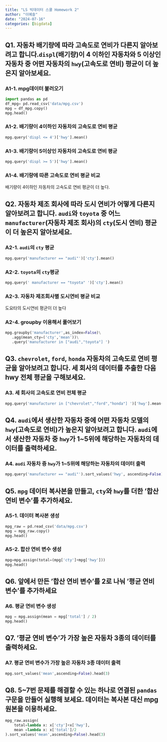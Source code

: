 ```yaml
---
title: "LS 빅데이터 스쿨 Homework 2"
author: "이예솔"
date: "2024-07-16"
categories: [bigdata]
---
```


## Q1. 자동차 배기량에 따라 고속도로 연비가 다른지 알아보려고 합니다.`displ`(배기량)이 4 이하인 자동차와 5 이상인 자동차 중 어떤 자동차의 `hwy`(고속도로 연비) 평균이 더 높은지 알아보세요.
### A1-1. mpg데이터 불러오기
```python
import pandas as pd
df_mpg= pd.read_csv('data/mpg.csv')
mpg = df_mpg.copy()
mpg.head()
```
### A1-2. 배기량이 4이하인 자동차의 고속도로 연비 평균
```python
mpg.query('displ <= 4')['hwy'].mean()
```
### A1-3. 배기량이 5이상인 자동차의 고속도로 연비 평균
```python
mpg.query('displ >= 5')['hwy'].mean()
```
### A1-4. 배기량에 따른 고속도로 연비 평균 비교
배기량이 4이하인 자동차의 고속도로 연비 평균이 더 높다.

## Q2. 자동차 제조 회사에 따라 도시 연비가 어떻게 다른지 알아보려고 합니다. `audi`와 `toyota` 중 어느 `manufacturer`(자동차 제조 회사)의 `cty`(도시 연비) 평균이 더 높은지 알아보세요.
### A2-1. `audi`의 `cty` 평균
```python
mpg.query('manufacturer == "audi"')['cty'].mean()
```
### A2-2. `toyota`의 `cty`평균
```python
mpg.query(' manufacturer == "toyota" ')['cty'].mean()
```
### A2-3. 자동차 제조회사별 도시연비 평균 비교
도요타의 도시연비 평균이 더 높다

### A2-4. groupby 이용해서 풀어보기
```python
mpg.groupby('manufacturer',as_index=False)\
   .agg(mean_cty=('cty','mean'))\
   .query('manufacturer in ["audi","toyota"] ')
```
## Q3. `chevrolet`, `ford`, `honda` 자동차의 고속도로 연비 평균을 알아보려고 합니다. 세 회사의 데이터를 추출한 다음 hwy 전체 평균을 구해보세요.
### A3. 세 회사의 고속도로 연비 전체 평균
```python
mpg.query('manufacturer in ["chevrolet","ford","honda"] ')['hwy'].mean()
```
## Q4. `audi`에서 생산한 자동차 중에 어떤 자동차 모델의 `hwy`(고속도로 연비)가 높은지 알아보려고 합니다. `audi`에서 생산한 자동차 중 `hwy`가 1~5위에 해당하는 자동차의 데이터를 출력하세요.

### A4. `audi` 자동차 중 `hwy`가 1~5위에 해당하는 자동차의 데이터 출력
```python
mpg.query('manufacturer == "audi"').sort_values('hwy', ascending=False).head()
```
## Q5. `mpg` 데이터 복사본을 만들고, `cty`와 `hwy`를 더한 '합산 연비 변수'를 추가하세요.
### A5-1. 데이터 복사본 생성
```python
mpg_raw = pd.read_csv('data/mpg.csv')
mpg = mpg_raw.copy()
mpg.head()
```
### A5-2. 합산 연비 변수 생성
```python
mpg=mpg.assign(total=(mpg['cty']+mpg['hwy']))
mpg.head()
```
## Q6. 앞에서 만든 '합산 연비 변수'를 2로 나눠 '평균 연비 변수'를 추가하세요
### A6. 평균 연비 변수 생성
```python
mpg = mpg.assign(mean = mpg['total'] / 2)
mpg.head()
```
## Q7. '평균 연비 변수'가 가장 높은 자동차 3종의 데이터를 출력하세요.
### A7. 평균 연비 변수가 가장 높은 자동차 3종 데이터 출력
```python
mpg.sort_values('mean',ascending=False).head(3)
```

## Q8. 5~7번 문제를 해결할 수 있는 하나로 연결된 `pandas` 구문을 만들어 실행해 보세요. 데이터는 복사본 대신 mpg 원본을 이용하세요.
```python
mpg_raw.assign(
    total=lambda x: x['cty']+x['hwy'],
    mean =lambda x: x['total']/2
).sort_values('mean',ascending=False).head(3)
```

